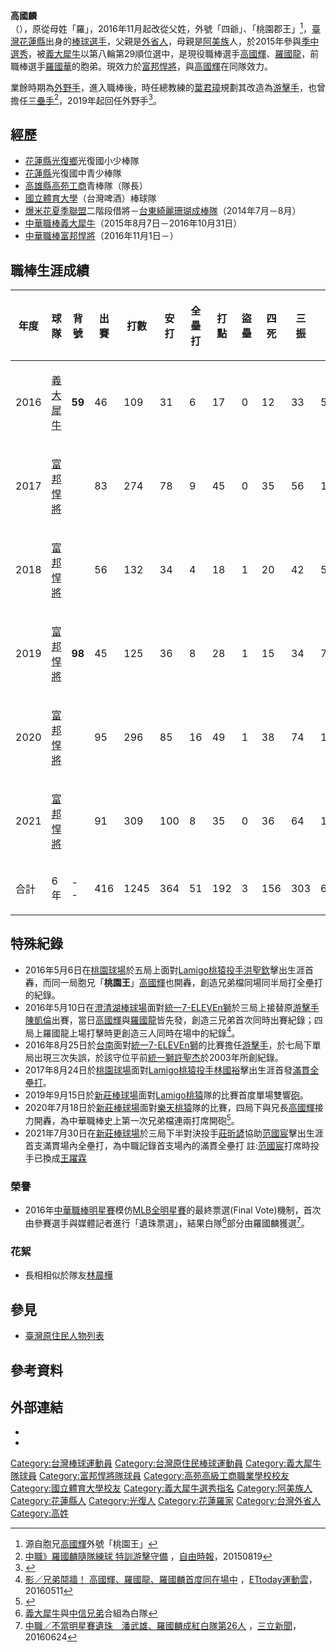 {{Infobox CPBL player|
|name=高國麟|
|image=|
|width=300|
|position=外野手|
|team=富邦悍將|
|number=98|
|bats=右|
|throws=右|
|birthdate={{birth_date_and_age|1993|1|2|mf=y}}|
|birthplace={{TWN}}[[花蓮縣|花蓮縣]][[光復鄉|光復鄉]]|
|debutdate=4月1日
|debutyear=2016年
|debutteam=富邦悍將
|statyear=2021年球季
|stat1label=打擊率
|stat1value=0.292
|stat2label=全壘打
|stat2value=51
|stat3label=打點
|stat3value=192
|stat4label=盜壘
|stat4value=3
|teams=<nowiki></nowiki> 
*[[義大犀牛|義大犀牛]]（2015年8月7日－2016年10月31日）
*[[富邦悍將|富邦悍將]]（2016年11月1日－）
}}

'''高國麟'''（{{bd|1993年|1月2日|||catIdx=高}}），原從母姓「羅」，2016年11月起改從父姓，外號「四爺」、「桃園郡王」<ref>源自胞兄[[高國輝|高國輝]]外號「桃園王」</ref>，[[臺灣|臺灣]][[花蓮縣|花蓮縣]]出身的[[棒球|棒球]][[运动员|選手]]，父親是[[外省人|外省人]]，母親是[[阿美族|阿美族]]人，於2015年參與[[中華職棒歷年選秀會#職棒二十六年（2015年）|季中選秀]]，被[[義大犀牛|義大犀牛]]以第八輪第29順位選中，是現役職棒選手[[高國輝|高國輝]]、[[羅國龍|羅國龍]]，前職棒選手[[羅國華_(1986年)|羅國華]]的胞弟。現效力於[[富邦悍將|富邦悍將]]，與[[高國輝|高國輝]]在同隊效力。

業餘時期為[[外野手|外野手]]，進入職棒後，時任總教練的[[葉君璋|葉君璋]]規劃其改造為[[游擊手|游擊手]]，也曾擔任[[三壘手|三壘手]]<ref>[http://sports.ltn.com.tw/news/breakingnews/1417615 中職》羅國麟隨隊練球 特訓游擊守備] {{Wayback|url=http://sports.ltn.com.tw/news/breakingnews/1417615 |date=20191205195826 }}，[[自由時報|自由時報]]，20150819</ref>，2019年起回任外野手<ref>{{Cite web|url=http://sports.ltn.com.tw/news/breakingnews/2705832|title=中職》陳品捷、高國麟確定不守內野 悍將外野大爆滿 - 自由體育|accessdate=2019-05-11|last=自由體育|work=sports.ltn.com.tw|archive-date=2019-12-02|archive-url=https://web.archive.org/web/20191202192003/https://sports.ltn.com.tw/news/breakingnews/2705832|dead-url=no}}</ref>。

==經歷==
*[[花蓮縣|花蓮縣]][[光復鄉|光復鄉]]光復國小少棒隊 
*[[花蓮縣|花蓮縣]]光復國中青少棒隊 
*[[高雄市私立高苑高級工商職業學校|高雄縣高苑工商]]青棒隊（隊長）
*[[國立體育大學|國立體育大學]]（台灣啤酒）棒球隊
*[[爆米花夏季聯盟|爆米花夏季聯盟]]二階段借將－[[台東綺麗珊瑚成棒隊|台東綺麗珊瑚成棒隊]]（2014年7月－8月） 
*[[中華職棒|中華職棒]][[義大犀牛|義大犀牛]]（2015年8月7日－2016年10月31日）
*[[中華職棒|中華職棒]][[富邦悍將|富邦悍將]]（2016年11月1日－）

==職棒生涯成績==
{| class="wikitable" width="1000px"
|- align="center"
!年度!!球隊!!背號!!出賽!!打數!!安打!!全壘打!!打點!!盜壘!!四死!!三振!!壘打數!!雙殺打!!打擊率!!上壘率!!長打率!!OPS
|- align=center
|2016||[[義大犀牛|義大犀牛]]||rowspan=1|'''59'''||46||109||31||6||17||0||12||33||56||4||0.284||0.355||0.514||0.869
|- align=center
|2017||[[富邦悍將|富邦悍將]]||rowspan=5|'''98'''||83||274||78||9||45||0||35||56||131||11||0.285||0.362||0.478||0.840
|- align=center
|2018||[[富邦悍將|富邦悍將]]||56||132||34||4||18||1||20||42||56||2||0.258||0.351||0.424||0.775
|- align="center"
|2019||[[富邦悍將|富邦悍將]]||45||125||36||8||28||1||15||34||73||3||0.288||0.355||0.584||0.939
|- align="center"
|2020||[[富邦悍將|富邦悍將]]||95||296||85||16||49||1||38||74||149||6||0.287||0.366||0.503||0.940
|- align="center"
|2021||[[富邦悍將|富邦悍將]]||91||309||100||8||35||0||36||64||147||6||0.324||0.393||0.476||0.869
|- style="background:#004a9c;color:#FFFFFF" align="center" 
|合計||6年||--||416||1245||364||51||192||3||156||303||612||32||0.292||0.369||0.492||0.861
|}

==特殊紀錄==
*2016年5月6日在[[桃園國際棒球場|桃園球場]]於五局上面對[[Lamigo桃猿|Lamigo桃猿]][[投手|投手]][[洪聖欽|洪聖欽]]擊出生涯首轟，而同一局胞兄「'''桃園王'''」[[高國輝|高國輝]]也開轟，創造兄弟檔同場同半局打全壘打的紀錄。
*2016年5月10日在[[澄清湖棒球場|澄清湖棒球場]]面對[[統一7-ELEVEn獅|統一7-ELEVEn獅]]於三局上接替原[[游擊手|游擊手]][[陳凱倫_(棒球運動員)|陳凱倫]]出賽，當日[[高國輝|高國輝]]與[[羅國龍|羅國龍]]皆先發，創造三兄弟首次同時出賽紀錄；四局上羅國龍上場打擊時更創造三人同時在場中的紀錄<ref>[http://sports.ettoday.net/news/695908 影／兄弟鬩牆！ 高國輝、羅國龍、羅國麟首度同在場中] {{Wayback|url=http://sports.ettoday.net/news/695908 |date=20191205112907 }}，[[ETtoday_東森新聞雲|ETtoday運動雲]]，20160511</ref>。
*2016年8月25日於[[臺南市立棒球場|台南]]面對[[統一7-ELEVEn獅|統一7-ELEVEn獅]]的比賽擔任[[游擊手|游擊手]]，於七局下單局出現三次失誤，於該守位平前[[統一獅|統一獅]][[許聖杰|許聖杰]]於2003年所創紀錄。
*2017年8月24日於[[桃園國際棒球場|桃園球場]]面對[[Lamigo桃猿|Lamigo桃猿]][[投手|投手]][[林國裕|林國裕]]擊出生涯首發[[滿壘全壘打|滿貫全壘打]]。
*2019年9月15日於[[新莊體育場棒球場|新莊棒球場]]面對[[Lamigo桃猿|Lamigo桃猿]]隊的比賽首度單場雙響[[全壘打|砲]]。
*2020年7月18日於[[新莊體育場棒球場|新莊棒球場]]面對[[樂天桃猿|樂天桃猿]]隊的比賽，四局下與兄長[[高國輝|高國輝]]接力開轟，為中華職棒史上第一次兄弟檔連兩打席開砲<ref>{{Cite news|url=https://udn.com/news/story/7001/4712320|title=中職／高國麟、高國輝接力開轟 都是創紀錄的一晚|author=婁靖平|date=|work=|publisher=聯合報|accessdate=2020-07-18|language=|format=|archive-date=2020-09-17|archive-url=https://web.archive.org/web/20200917212247/https://udn.com/news/story/7001/4712320|dead-url=no}}</ref>。
*2021年7月30日在[[新莊棒球場|新莊棒球場]]於三局下半對決投手[[莊昕諺|莊昕諺]]協助[[范國宸|范國宸]]擊出生涯首支滿貫場內全壘打，為中職記錄首支場內的滿貫全壘打  註:[[范國宸|范國宸]]打席時投手已換成[[王躍霖|王躍霖]]

===榮譽===
*2016年[[中華職棒明星賽|中華職棒明星賽]]模仿[[美國職棒大聯盟全明星賽|MLB全明星賽]]的最終票選(Final Vote)機制，首次由參賽選手與媒體記者進行「遺珠票選」，結果白隊<ref>[[義大犀牛|義大犀牛]]與[[中信兄弟|中信兄弟]]合組為白隊</ref>部分由羅國麟獲選<ref>[http://www.setn.com/News.aspx?NewsID=158742 中職／不當明星賽遺珠　潘武雄、羅國麟成紅白隊第26人] {{Wayback|url=http://www.setn.com/News.aspx?NewsID=158742 |date=20170305063014 }}，[[三立新聞台|三立新聞]]，20160624</ref>。

===花絮===
*長相相似於隊友[[林晨樺|林晨樺]]

==參見==
* [[臺灣原住民人物列表|臺灣原住民人物列表]]

== 參考資料 ==
{{reflist}}

==外部連結==
{{台灣棒球維基館}}
{{中華職棒球員資料|id=H229|name=高國麟}}
*{{facebook|KaoKuoLin}}
*{{instagram|kao_kuo_lin98}}
{{富邦悍將隊球員名單}}
{{2011年第九屆亞洲青棒錦標賽中華青棒代表隊}}
{{2014年第一屆U-21世界盃棒球賽中華成棒代表隊}}
{{展逸國際行銷有限公司}}
{{DEFAULTSORT:Kao Kuo Lin}}
[[Category:台灣棒球運動員|Category:台灣棒球運動員]]
[[Category:台灣原住民棒球運動員|Category:台灣原住民棒球運動員]]
[[Category:義大犀牛隊球員|Category:義大犀牛隊球員]]
[[Category:富邦悍將隊球員|Category:富邦悍將隊球員]]
[[Category:高苑高級工商職業學校校友|Category:高苑高級工商職業學校校友]]
[[Category:國立體育大學校友|Category:國立體育大學校友]]
[[Category:義大犀牛選秀指名|Category:義大犀牛選秀指名]]
[[Category:阿美族人|Category:阿美族人]]
[[Category:花蓮縣人|Category:花蓮縣人]]
[[Category:光復人|Category:光復人]]
[[Category:花蓮羅家|Category:花蓮羅家]]
[[Category:台灣外省人|Category:台灣外省人]]
[[Category:高姓|Category:高姓]]